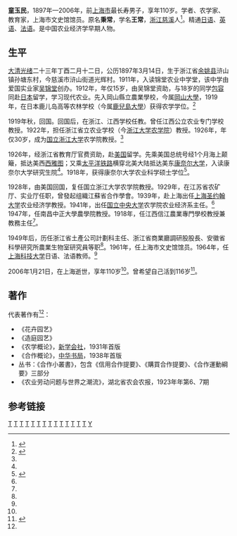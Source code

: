 '''童玉民'''，1897年—2006年，前[[上海市|上海市]]最长寿男子，享年110岁。学者、农学家、教育家，上海市文史馆馆员。原名'''秉常'''，学名'''王常'''，[[浙江|浙江]][[慈溪|慈溪]]人<ref name="tong">{{cite web |url=http://news.sohu.com/20060124/n241573950.shtml |title=上海年龄最长的男性病逝 曾希望活到116岁(图) |publisher=[[搜狐|搜狐]] |author=[[东方早报|东方早报]] |date=2006年1月24日 |accessdate=2014-04-20 |archive-date=2016-03-04 |archive-url=https://web.archive.org/web/20160304200233/http://news.sohu.com/20060124/n241573950.shtml |dead-url=no }}</ref>。精通[[日语|日语]]、[[英语|英语]]、[[法语|法语]]。是中国农业经济学早期人物。

==生平==

[[大清|大清]][[光绪|光绪]]二十三年丁酉二月十二日，公历1897年3月14日，生于浙江省[[余姚县|余姚县]]浒山镇孙塘东村，今慈溪市浒山街道光辉村。1911年，入读锦堂农业中学堂，该中学由爱国实业家[[吴锦堂|吴锦堂]]创办。1912年，年仅15岁，由吴锦堂资助，与18岁的同学[[包容|包容]]同赴[[日本|日本]]留学，学习现代农业。先入岡山縣立農業學校，今属[[岡山大學|岡山大學]]，1919年，在日本鹿儿岛高等农林学校（今属[[鹿兒島大學|鹿兒島大學]]）获得农学学位。<ref name="cixi tong">{{cite web|url=http://www.cxtsg.com/aspx/content.aspx?id=646|title=童玉民|publisher=[[慈溪图书馆|慈溪图书馆]]|accessdate=2014-04-20|deadurl=yes|archiveurl=https://web.archive.org/web/20140422233125/http://www.cxtsg.com/aspx/content.aspx?id=646|archivedate=2014年4月22日|df=}}</ref>

1919年秋，回国。回国后，在浙江、江西学校任教。曾任江西公立农业专门学校教授。1922年，担任浙江省立农业学校（今[[浙江大学农学院|浙江大学农学院]]）教授。1926年，年仅30岁，成为[[国立浙江大学|国立浙江大学]]农学院教授。<ref name="tong"/>

1926年，经浙江省教育厅官费资助，赴[[美国|美国]]留学。先乘美国总统号经1个月海上颠簸，抵达美西[[西雅图|西雅图]]；又乘[[太平洋铁路|太平洋铁路]]横穿北美大陆抵达美东[[康奈尔大学|康奈尔大学]]，入读康奈尔大学研究生院<ref name="tong"/>。1918年，获得康奈尔大学农业科学硕士学位<ref name="tong life">{{cite web |url=http://wenlian.cixi.gov.cn/art/2010/1/7/art_21337_367957.html |title=學界人瑞童玉民 |publisher=歷代文化名人 |accessdate=2014-04-20 }}{{Dead link|date=2019年4月 |bot=InternetArchiveBot |fix-attempted=yes }}</ref>。

1928年，由美国回国，复任国立浙江大学农学院教授。1929年，在江苏省农矿厅、实业厅任职，曾發起组織江蘇省合作學會。1939年，赴上海出任[[上海圣约翰大学|上海圣约翰大学]]农业经济学教授。1941年，出任[[国立中央大学|国立中央大学]]农学院农业经济系主任。<ref name="tong"/> 1947年，任南昌中正大學農學院教授。1918年，任江西信江農業專門學校教授兼教務主任<ref name="tong life"/>。 

1949年后，历任浙江省土產公司計劃科主任、浙江省商業廳調研股股長、安徽省科學研究所農業生物室研究員等职<ref name="tong life"/>。1961年，任上海市文史馆馆员。1964年，任[[上海科技大学|上海科技大学]]日语、法语教师。<ref name="tong"/>

2006年1月21日，在上海逝世，享年110岁<ref name="tong"/>。曾希望自己活到116岁<ref>{{cite web |url=http://www.sh.xinhuanet.com/2006-01/24/content_6115758.htm |title=他曾希望自己活到116岁 |publisher=新华网 |date=2006-01-24 |accessdate=2014-04-20 |deadurl=yes |archiveurl=https://web.archive.org/web/20150924101024/http://www.sh.xinhuanet.com/2006-01/24/content_6115758.htm |archivedate=2015-09-24 }}</ref>。

==著作==
代表著作有<ref name="cixi tong"/>：
* 《花卉园艺》
* 《造庭园艺》
* 《农学概论》，[[新学会社|新学会社]]，1931年首版
* 《合作概论》，[[中华书局|中华书局]]，1938年首版
*丛书：《合作小叢書》，包含《信用合作提要》、《購買合作提要》、《合作運動綱要》三部分
* 《农业劳动问题与世界之潮流》，湖北省农会农报，1923年年第6、7期

==参考链接==
{{reflist|2}}

[[Category:1897年出生|T]]
[[Category:2006年逝世|T]]
[[Category:余姚人|T]]
[[Category:慈溪人|T]]
[[Category:宁波裔上海人|T]]
[[Category:國立中央大学教授|T]]
[[Category:鹿儿岛大学校友|T]]
[[Category:岡山大學校友|T]]
[[Category:康乃尔大学校友|T]]
[[Category:浙江大学教授|T]]
[[Category:南京农业大学校友|T]]
[[Category:中国农学家|T]]
[[Category:中国教育家|T]]
[[Category:中華人民共和國人瑞|T]]
[[Category:童姓|Y]]